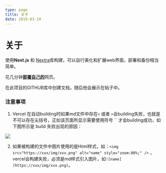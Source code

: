 ```yaml
---
type: page
title: 关于
date: 2019-03-19
---
```


# 关于

使用**Next.js** 和 [Nextra](https://nextra.vercel.app/)库构建，可以自行美化和扩展web界面，部署和备份相当简单。

花几分钟[**部署自己的**](https://vercel.com/new/git/external?repository-url=https://github.com/vercel-solutions/nextjs-portfolio-starter&project-name=portfolio&repository-name=portfolio)网页。

在此项目的GITHUB库中创建文档，随后他会展示在帖子中。

### 注意事项

1. Vercel 在自动building时如果md文件中存在`<` 或者 `>`会building失败，也就是不可以存在尖括号，正如该页面所显示需要使用符号 `` 才会building成功，如下图所示是 build 失败出现的原因：

![](https://nuibi.oss-cn-beijing.aliyuncs.com/img/20230728151511.png)

2. 如果被构建的文件中图片使用的是Html样式，如：`<img src="https://xxx/img/xxx.png" alt="name" style="zoom:80%;" />` ，vercel会构建失败，必须是md样式引入图片，如`![name](https://xxx/img/xxx.png)`。
